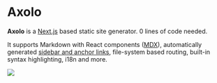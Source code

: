
# Axolo

**Axolo** is a [Next.js](https://nextjs.org) based static site generator. 0 lines of code needed.

It supports Markdown with React components ([MDX](/mdx)), automatically generated [sidebar and anchor links](/docs/anchors), file-system based routing, built-in syntax highlighting, i18n and more.

<Bleed>
  <Image src="/demo.png" width={2288} height={1974} layout="intrinsic" />
</Bleed>
